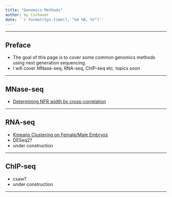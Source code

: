 ```yaml
---
title: "Genomics Methods"
author: by tschauer
date: '`r format(Sys.time(), "%d %B, %Y")`'
---
```

    

---

## Preface

* The goal of this page is to cover some common genomics methods using next generation sequencing.
* I will cover MNase-seq, RNA-seq, ChIP-seq etc. topics soon

---

## MNase-seq

- [Determining NFR width by cross-correlation](rmd_NFRlength.html)


---

## RNA-seq

- [Kmeans Clustering on Female/Male Embryos](rmd_Kmeans.html)
* DESeq2?
* under construction

---

## ChIP-seq

* csaw?
* under construction

---

